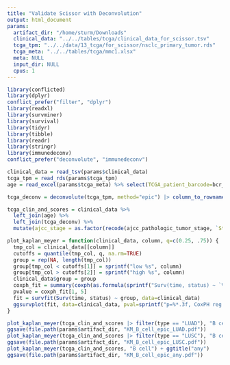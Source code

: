 ```yaml
---
title: "Validate Scissor with Deconvolution"
output: html_document
params:
  artifact_dir: "/home/sturm/Downloads"
  clinical_data: "../../tables/tcga/clinical_data_for_scissor.tsv"
  tcga_tpm: "../../data/13_tcga/for_scissor/nsclc_primary_tumor.rds"
  tcga_meta: "../../tables/tcga/mmc1.xlsx"
  meta: NULL
  input_dir: NULL
  cpus: 1
---
```


```r
library(conflicted)
library(dplyr)
conflict_prefer("filter", "dplyr")
library(readxl)
library(survminer)
library(survival)
library(tidyr)
library(tibble)
library(readr)
library(stringr)
library(immunedeconv)
conflict_prefer("deconvolute", "immunedeconv")
```

```r
clinical_data = read_tsv(params$clinical_data)
tcga_tpm = read_rds(params$tcga_tpm)
age = read_excel(params$tcga_meta) %>% select(TCGA_patient_barcode=bcr_patient_barcode, age=age_at_initial_pathologic_diagnosis)
```


```r
tcga_deconv = deconvolute(tcga_tpm, method="epic") |> column_to_rownames("cell_type") |> as.matrix() |> t() |> as_tibble(rownames="TCGA_patient_barcode")

tcga_clin_and_scores = clinical_data %>% 
  left_join(age) %>%
  left_join(tcga_deconv) %>%
  mutate(ajcc_stage = as.factor(recode(ajcc_pathologic_tumor_stage, `Stage IV` = 4, `Stage IIIA` = 3, `Stage IB` = 1, `Stage IA` = 1, `Stage I` = 1, `Stage II` = 2, `Stage IIA` = 2, `Stage IIB` = 2, `Stage III`= 3, `Stage IIIB` = 3, .default=NA_real_))) |> filter(time < 365 * 10)
```


```r
plot_kaplan_meyer = function(clinical_data, column, q=c(0.25, .75)) {
  tmp_col = clinical_data[[column]]
  cutoffs = quantile(tmp_col, q, na.rm=TRUE)
  group = rep(NA, length(tmp_col))
  group[tmp_col < cutoffs[1]] = sprintf("low %s", column)
  group[tmp_col > cutoffs[2]] = sprintf("high %s", column)
  clinical_data$group = group
  coxph_fit = summary(coxph(as.formula(sprintf("Surv(time, status) ~ `%s` + ajcc_stage + age", column)), data=clinical_data))$coefficients
  pvalue = coxph_fit[1, 5]
  fit = survfit(Surv(time, status) ~ group, data=clinical_data)
  ggsurvplot(fit, data=clinical_data, pval=sprintf("p=%*.3f, CoxPH reg.", 3, pvalue), risk.table = FALSE, xlab="time in days")
}

plot_kaplan_meyer(tcga_clin_and_scores |> filter(type == "LUAD"), "B cell") + ggtitle("LUAD")
ggsave(file.path(params$artifact_dir, "KM_B_cell_epic_LUAD.pdf"))
plot_kaplan_meyer(tcga_clin_and_scores |> filter(type == "LUSC"), "B cell") + ggtitle("LUSC")
ggsave(file.path(params$artifact_dir, "KM_B_cell_epic_LUSC.pdf"))
plot_kaplan_meyer(tcga_clin_and_scores, "B cell") + ggtitle("any")
ggsave(file.path(params$artifact_dir, "KM_B_cell_epic_any.pdf"))

```
